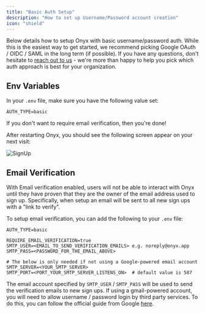 ```yaml
---
title: "Basic Auth Setup"
description: "How to set up Username/Password account creation"
icon: "shield"
---
```


Below details how to setup Onyx with basic username/password auth. While this is the easiest
way to get started, we recommend picking Google OAuth / OIDC / SAML in the long term (if possible).
If you have any questions, don't hesitate to [reach out to us](https://docs.onyx.app/contact_us) - we're
more than happy to help you pick which auth approach is best for your organization.

## Env Variables

In your `.env` file, make sure you have the following value set:

```
AUTH_TYPE=basic
```

If you don't want to require email verification, then you're done!

After restarting Onyx, you should see the following screen appear on your next visit:

![SignUp](/images/basic_auth/Signup.png)

## Email Verification

With Email verification enabled, users will not be able to interact with Onyx until
they have proven that they are the owner of the email address used to sign up. Specifically,
when setup an email will be sent to all new sign ups with a "link to verify".

To setup email verification, you can add the following to your `.env` file:

```
AUTH_TYPE=basic

REQUIRE_EMAIL_VERIFICATION=true
SMTP_USER=<EMAIL_TO_SEND_VERIFICATION_EMAILS> e.g. noreply@onyx.app
SMTP_PASS=<PASSWORD_FOR_THE_EMAIL_ABOVE>

# The below is only needed if not using a Google-powered email account
SMTP_SERVER=<YOUR_SMTP_SERVER>
SMTP_PORT=<PORT_YOUR_SMTP_SERVER_LISTENS_ON>  # default value is 587
```

The email account specified by `SMTP_USER` / `SMTP_PASS` will be used to send the verification
emails to new sign ups. If using a gmail-powered account, you will need to allow username / password
login by third party services. To do this, you can follow the official guide from Google
[here](https://support.google.com/accounts/answer/6010255?hl=en#zippy=%2Cif-less-secure-app-access-is-off-for-your-account%2Cif-less-secure-app-access-is-on-for-your-account).
